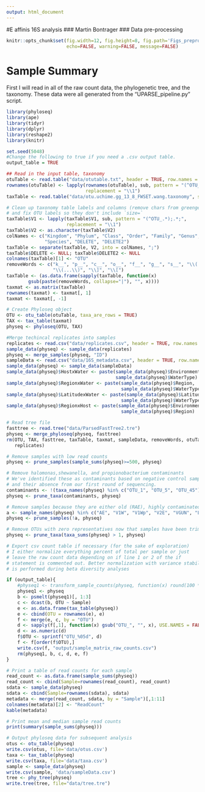 ```yaml
---
output: html_document
---
```

#E affinis 16S analysis
### Martin Bontrager
### Data pre-processing

```r
knitr::opts_chunk$set(fig.width=12, fig.height=8, fig.path='Figs_preprocess/',
                      echo=FALSE, warning=FALSE, message=FALSE)
```

# Sample Summary

First I will read in all of the raw count data, the phylogenetic tree, and the taxonomy. These data were all generated from the "UPARSE_pipeline.py" script.

```r
library(phyloseq)
library(ape)
library(tidyr)
library(dplyr)
library(reshape2)
library(knitr)

set.seed(5048)
#Change the following to true if you need a .csv output table.
output_table = TRUE

## Read in the input table, taxonomy
otuTable <- read.table("data/otutable.txt", header = TRUE, row.names = 1)
rownames(otuTable) <- lapply(rownames(otuTable), sub, pattern = "(^OTU_.*);.*;",
                             replacement = "\\1")
taxTable <- read.table("data/otu.uchime.gg_13_8_FWSET.wang.taxonomy", sep = '')

# Clean up taxonomy table labels and columns (remove chars from greengenes)
# and fix OTU labels so they don't include `size=`
taxTable$V1 <- lapply(taxTable$V1, sub, pattern = "(^OTU_.*);.*;", 
                      replacement = "\\1")
taxTable$V2 <- as.character(taxTable$V2)
colNames <- c("Kingdom", "Phylum", "Class", "Order", "Family", "Genus", 
              "Species", "DELETE", "DELETE2")
taxTable <- separate(taxTable, V2, into = colNames, ";")
taxTable$DELETE <- NULL; taxTable$DELETE2 <- NULL
colnames(taxTable)[1] <- "OTU"
removeWords <- c("k__", "p__", "c__", "o__", "f__", "g__", "s__", "\\(..\\)", 
                 "\\(...\\)", "\\]", "\\[")
taxTable <- (as.data.frame(sapply(taxTable, function(x)
        gsub(paste(removeWords, collapse="|"), "", x))))
taxmat <- as.matrix(taxTable)
rownames(taxmat) <- taxmat[, 1]
taxmat <- taxmat[, -1]

# Create Phyloseq object
OTU <- otu_table(otuTable, taxa_are_rows = TRUE)
TAX <- tax_table(taxmat)
physeq <- phyloseq(OTU, TAX)

#Merge techincal replicates into samples
replicates <- read.csv("data/replicates.csv", header = TRUE, row.names = 1)
sample_data(physeq) <- sample_data(replicates)
physeq <- merge_samples(physeq, "ID")
sampleData <- read.csv("data/16S_metadata.csv", header = TRUE, row.names = 1)
sample_data(physeq) <- sample_data(sampleData)
sample_data(physeq)$HostxWater <- paste(sample_data(physeq)$Environment, 
                                        sample_data(physeq)$WaterType)
sample_data(physeq)$RegionxWater <- paste(sample_data(physeq)$Region, 
                                          sample_data(physeq)$WaterType)
sample_data(physeq)$LatitudexWater <- paste(sample_data(physeq)$Latitude, 
                                          sample_data(physeq)$WaterType)
sample_data(physeq)$RegionxHost <- paste(sample_data(physeq)$Environment, 
                                          sample_data(physeq)$Region)

# Read tree file
fasttree <- read.tree("data/ParsedFastTree2.tre")
physeq <- merge_phyloseq(physeq, fasttree)
rm(OTU, TAX, fasttree, taxTable, taxmat, sampleData, removeWords, otuTable, 
   replicates)

# Remove samples with low read counts
physeq <- prune_samples(sample_sums(physeq)>=500, physeq)

# Remove halomonas,shewanella, and propionobacterium contaminants
# We've identified these as contaminants based on negative control samples
# and their absence from our first round of sequencing. 
contaminants <- !(taxa_names(physeq) %in% c("OTU_1", "OTU_5", "OTU_45"))
physeq <- prune_taxa(contaminants, physeq)

# Remove samples because they are either old (RAE), highly contaminated(MIE, TBE), redundant (V2E) or inappropriate (V1W due to use of the 0.8 micron filter)
a <- sample_names(physeq) %in% c("AE", "V1W", "V1Wp", "V2E", "VGUN", "LOGUN", "VG", "VE", "V1Ep", "RE", "CE", "BBE1", "MIE", "MIW", "TBE", "TBW", "BBE2", "POE1", "POE2", "RAE", "RAW", "SJE")
physeq <- prune_samples(!a, physeq)

# Remove OTUs with zero representatives now that samples have been trimmed
physeq <- prune_taxa(taxa_sums(physeq) > 1, physeq)

# Export csv count table if necessary (for the sake of exploration)
# I either normalize everything percent of total per sample or just 
# leave the raw count data depending on if line 1 or 2 of the if 
# statement is commented out. Better normalization with variance stabilization
# is performed during beta diversity analyses

if (output_table){
    #physeq1 <- transform_sample_counts(physeq, function(x) round(100 * (x/sum(x)), 2))
    physeq1 <- physeq
    b <- psmelt(physeq1)[, 1:3]
    c <- dcast(b, OTU ~ Sample)
    e <- as.data.frame(tax_table(physeq))
    e <- cbind(OTU = rownames(e), e)
    f <- merge(e, c, by = "OTU")
    d <- sapply(f[,1], function(x) gsub("OTU_", "", x), USE.NAMES = FALSE)
    d <- as.numeric(d)
    f$OTU <- sprintf("OTU_%05d", d)
    f <- f[order(f$OTU),]
    write.csv(f, "output/sample_matrix_raw_counts.csv")
    rm(physeq1, b, c, d, e, f)
}

# Print a table of read counts for each sample
read_count <- as.data.frame(sample_sums(physeq))
read_count <- cbind(Sample=rownames(read_count), read_count)
sdata <- sample_data(physeq)
sdata <- cbind(Sample=rownames(sdata), sdata)
metadata <- merge(read_count, sdata, by = "Sample")[,1:11]
colnames(metadata)[2] <- "ReadCount"
kable(metadata)

# Print mean and median sample read counts
print(summary(sample_sums(physeq)))

# Output phyloseq data for subsequent analysis
otus <- otu_table(physeq)
write.csv(otus, file='data/otus.csv')
taxa <- tax_table(physeq)
write.csv(taxa, file='data/taxa.csv')
sample <- sample_data(physeq)
write.csv(sample, 'data/sampleData.csv')
tree <- phy_tree(physeq)
write.tree(tree, file="data/tree.tre")
```

